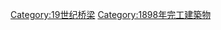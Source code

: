 {{Commonscat|Bridges completed in 1898}}
{{Cat nav 10years|19世纪桥梁|1898||年完工橋梁‎}}

[[Category:19世纪桥梁|Category:19世纪桥梁]]
[[Category:1898年完工建築物|Category:1898年完工建築物]]